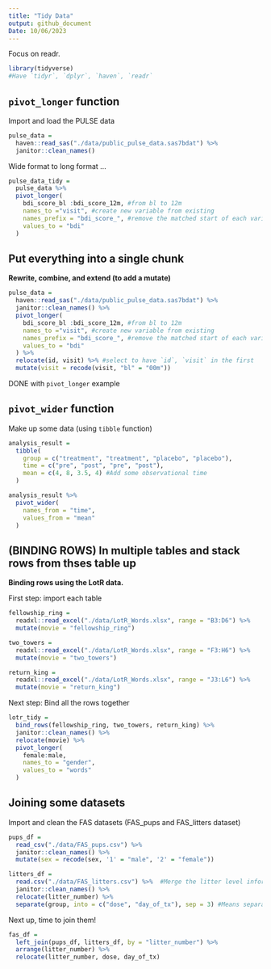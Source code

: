 ```yaml
---
title: "Tidy Data"
output: github_document
Date: 10/06/2023
---
```

Focus on readr.
```r
library(tidyverse)
#Have `tidyr`, `dplyr`, `haven`, `readr`
```

## `pivot_longer` function

Import and load the PULSE data
```r
pulse_data =
  haven::read_sas("./data/public_pulse_data.sas7bdat") %>%
  janitor::clean_names()
```

Wide format to long format ...

```r
pulse_data_tidy =
  pulse_data %>% 
  pivot_longer(
    bdi_score_bl :bdi_score_12m, #from bl to 12m
    names_to ="visit", #create new variable from existing
    names_prefix = "bdi_score_", #remove the matched start of each variable name
    values_to = "bdi"
  )
``` 

## Put everything into a single chunk ##

**Rewrite, combine, and extend (to add a mutate)**

```r
pulse_data =
  haven::read_sas("./data/public_pulse_data.sas7bdat") %>%
  janitor::clean_names() %>%
  pivot_longer(
    bdi_score_bl :bdi_score_12m, #from bl to 12m
    names_to ="visit", #create new variable from existing
    names_prefix = "bdi_score_", #remove the matched start of each variable name
    values_to = "bdi"
  ) %>% 
  relocate(id, visit) %>% #select to have `id`, `visit` in the first
  mutate(visit = recode(visit, "bl" = "00m"))
```

DONE with `pivot_longer` example


## `pivot_wider` function

Make up some data (using `tibble` function)

```r
analysis_result =
  tibble(
    group = c("treatment", "treatment", "placebo", "placebo"),
    time = c("pre", "post", "pre", "post"),
    mean = c(4, 8, 3.5, 4) #Add some observational time
  )

analysis_result %>% 
  pivot_wider(
    names_from = "time",
    values_from = "mean"
  )
```

## (BINDING ROWS) In multiple tables and stack rows from thses table up

**Binding rows using the LotR data.**

First step: import each table

```r
fellowship_ring =
  readxl::read_excel("./data/LotR_Words.xlsx", range = "B3:D6") %>% 
  mutate(movie = "fellowship_ring")

two_towers =
  readxl::read_excel("./data/LotR_Words.xlsx", range = "F3:H6") %>% 
  mutate(movie = "two_towers")

return_king =
  readxl::read_excel("./data/LotR_Words.xlsx", range = "J3:L6") %>% 
  mutate(movie = "return_king")
```

Next step: Bind all the rows together

```r
lotr_tidy =
  bind_rows(fellowship_ring, two_towers, return_king) %>%
  janitor::clean_names() %>% 
  relocate(movie) %>% 
  pivot_longer(
    female:male,
    names_to = "gender",
    values_to = "words"
  )
```

## Joining some datasets

Import and clean the FAS datasets (FAS_pups and FAS_litters dataset)

```r
pups_df =
  read_csv("./data/FAS_pups.csv") %>% 
  janitor::clean_names() %>% 
  mutate(sex = recode(sex, '1' = "male", '2' = "female"))

litters_df =
  read.csv("./data/FAS_litters.csv") %>%  #Merge the litter level information into pups dataset (the key information is the litter_df, the pups_df pulls information from litter dataset)
  janitor::clean_names() %>% 
  relocate(litter_number) %>% 
  separate(group, into = c("dose", "day_of_tx"), sep = 3) #Means separate from 3 letters
```

Next up, time to join them!

```r
fas_df =
  left_join(pups_df, litters_df, by = "litter_number") %>% 
  arrange(litter_number) %>% 
  relocate(litter_number, dose, day_of_tx)
```

